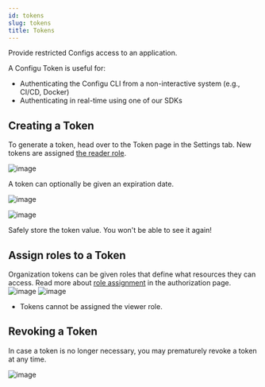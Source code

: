 ```yaml
---
id: tokens
slug: tokens
title: Tokens
---
```


Provide restricted Configs access to an application.

A Configu Token is useful for:

- Authenticating the Configu CLI from a non-interactive system (e.g., CI/CD, Docker)
- Authenticating in real-time using one of our SDKs

## Creating a Token

To generate a token, head over to the Token page in the Settings tab.
New tokens are assigned [the reader role](../authorization#predefined-roles).

![image](./img/tokens/tokens-new-token.png)

<Admonition type="info">

A token can optionally be given an expiration date.

</Admonition>

![image](./img/tokens/tokens-pick-expiration.png)

![image](./img/tokens/tokens-token-created.png)

<Admonition type="warning">

Safely store the token value. You won't be able to see it again!

</Admonition>

## Assign roles to a Token

Organization tokens can be given roles that define what resources they can access. Read more about [role assignment](../authorization#assign-roles) in the authorization page.
![image](./img/tokens/tokens-edit-roles.png)
![image](./img/tokens/tokens-edit-roles-alert.png)

<Admonition type="info">

- Tokens cannot be assigned the viewer role.

</Admonition>

## Revoking a Token

In case a token is no longer necessary, you may prematurely revoke a token at any time.

![image](./img/tokens/tokens-revoke-token.png)
